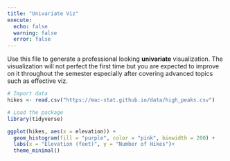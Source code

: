 ```yaml
---
title: "Univariate Viz"
execute: 
  echo: false
  warning: false
  error: false
---
```


Use this file to generate a professional looking **univariate** visualization. The visualization will not perfect the first time but you are expected to improve on it throughout the semester especially after covering advanced topics such as effective viz.

```r
# Import data
hikes <- read.csv("https://mac-stat.github.io/data/high_peaks.csv")
```

```r
# Load the package
library(tidyverse)
```

```r
ggplot(hikes, aes(x = elevation)) +
  geom_histogram(fill = "purple", color = "pink", binwidth = 200) +
  labs(x = "Elevation (feet)", y = "Number of Hikes")+
  theme_minimal()
```

